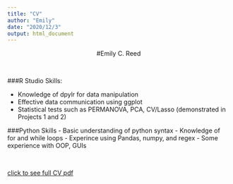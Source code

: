 ```yaml
---
title: "CV"
author: "Emily"
date: "2020/12/3"
output: html_document
---
```


<center>

#Emily C. Reed

</center>

<br>

###R Studio Skills:

- Knowledge of dpylr for data manipulation
- Effective data communication using ggplot
- Statistical tests such as PERMANOVA, PCA, CV/Lasso (demonstrated in Projects 1 and 2)


###Python Skills
- Basic understanding of python syntax 
- Knowledge of for and while loops
- Experince using Pandas, numpy, and regex
- Some experience with OOP, GUIs


<br>



 [click to see full CV pdf](/CV_Emily_Reed_Website.pdf/) 